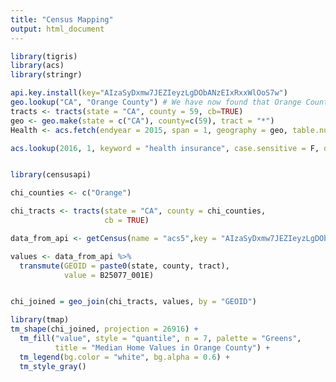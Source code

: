 ```yaml
---
title: "Census Mapping"
output: html_document
---
```


```r

library(tigris)
library(acs)
library(stringr)

api.key.install(key="AIzaSyDxmw7JEZIeyzLgDObANzEIxRxxWlOoS7w")
geo.lookup("CA", "Orange County") # We have now found that Orange County corresponds to number 59. 
tracts <- tracts(state = "CA", county = 59, cb=TRUE)
geo <- geo.make(state = c("CA"), county=c(59), tract = "*")
Health <- acs.fetch(endyear = 2015, span = 1, geography = geo, table.number = "B18135", col.names = "pretty")

acs.lookup(2016, 1, keyword = "health insurance", case.sensitive = F, dataset = "acs")


library(censusapi)

chi_counties <- c("Orange")

chi_tracts <- tracts(state = "CA", county = chi_counties, 
                     cb = TRUE)

data_from_api <- getCensus(name = "acs5",key = "AIzaSyDxmw7JEZIeyzLgDObANzEIxRxxWlOoS7w", vintage = 2015, vars = "B25077_001E", region = "tract:*", regionin = "state:06")

values <- data_from_api %>%
  transmute(GEOID = paste0(state, county, tract), 
            value = B25077_001E)


chi_joined = geo_join(chi_tracts, values, by = "GEOID")

library(tmap)
tm_shape(chi_joined, projection = 26916) +
  tm_fill("value", style = "quantile", n = 7, palette = "Greens", 
          title = "Median Home Values in Orange County") + 
  tm_legend(bg.color = "white", bg.alpha = 0.6) + 
  tm_style_gray()




```
